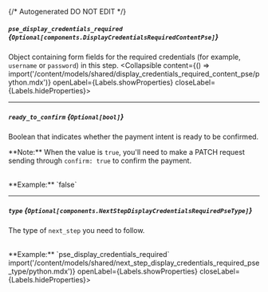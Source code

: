 {/* Autogenerated DO NOT EDIT  */}

##### `pse_display_credentials_required` *{`Optional[components.DisplayCredentialsRequiredContentPse]`}*
Object containing form fields for the required credentials (for example, `username` or `password`) in this step.
<Collapsible content={() => import('/content/models/shared/display_credentials_required_content_pse/python.mdx')} openLabel={Labels.showProperties} closeLabel={Labels.hideProperties}>
</Collapsible>

---
##### `ready_to_confirm` *{`Optional[bool]`}*
Boolean that indicates whether the payment intent is ready to be confirmed. 

  \*\*Note:\*\* When the value is `true`, you'll need to make a PATCH request sending through `confirm: true` to confirm the payment.

<br/>
**Example:** `false`

---
##### `type` *{`Optional[components.NextStepDisplayCredentialsRequiredPseType]`}*
The type of `next_step` you need to follow.

<br/>
**Example:** `pse_display_credentials_required`
<Collapsible content={() => import('/content/models/shared/next_step_display_credentials_required_pse_type/python.mdx')} openLabel={Labels.showProperties} closeLabel={Labels.hideProperties}>
</Collapsible>


